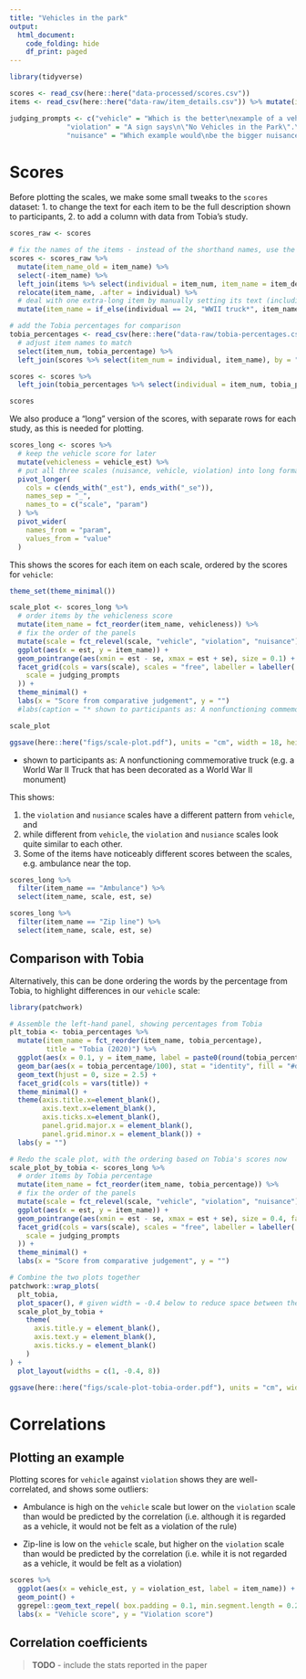 ```yaml
---
title: "Vehicles in the park"
output: 
  html_document: 
    code_folding: hide
    df_print: paged
---
```


```r
library(tidyverse)

scores <- read_csv(here::here("data-processed/scores.csv"))
items <- read_csv(here::here("data-raw/item_details.csv")) %>% mutate(item_description = str_trim(item_description))

judging_prompts <- c("vehicle" = "Which is the better\nexample of a vehicle?",
              "violation" = "A sign says\n\"No Vehicles in the Park\".\nWhich example would be\nthe worst violation?",
              "nuisance" = "Which example would\nbe the bigger nuisance\nin a park?")
```

# Scores
Before plotting the scales, we make some small tweaks to the `scores` dataset:
1. to change the text for each item to be the full description shown to participants,
2. to add a column with data from Tobia's study.

```r
scores_raw <- scores

# fix the names of the items - instead of the shorthand names, use the full item_description as shown to participants
scores <- scores_raw %>% 
  mutate(item_name_old = item_name) %>% 
  select(-item_name) %>% 
  left_join(items %>% select(individual = item_num, item_name = item_description), by = "individual") %>% 
  relocate(item_name, .after = individual) %>% 
  # deal with one extra-long item by manually setting its text (including an asterisk so this can be explained in the figure caption)
  mutate(item_name = if_else(individual == 24, "WWII truck*", item_name))

# add the Tobia percentages for comparison
tobia_percentages <- read_csv(here::here("data-raw/tobia-percentages.csv")) %>% 
  # adjust item names to match
  select(item_num, tobia_percentage) %>% 
  left_join(scores %>% select(item_num = individual, item_name), by = "item_num")

scores <- scores %>% 
  left_join(tobia_percentages %>% select(individual = item_num, tobia_percentage), by = "individual")

scores
```

We also produce a "long" version of the scores, with separate rows for each study, as this is needed for plotting.

```r
scores_long <- scores %>% 
  # keep the vehicle score for later
  mutate(vehicleness = vehicle_est) %>% 
  # put all three scales (nuisance, vehicle, violation) into long format
  pivot_longer(
    cols = c(ends_with("_est"), ends_with("_se")),
    names_sep = "_",
    names_to = c("scale", "param")
  ) %>% 
  pivot_wider(
    names_from = "param",
    values_from = "value"
  )
```


This shows the scores for each item on each scale, ordered by the scores for `vehicle`:

```r
theme_set(theme_minimal())

scale_plot <- scores_long %>% 
  # order items by the vehicleness score
  mutate(item_name = fct_reorder(item_name, vehicleness)) %>%
  # fix the order of the panels
  mutate(scale = fct_relevel(scale, "vehicle", "violation", "nuisance")) %>% 
  ggplot(aes(x = est, y = item_name)) +
  geom_pointrange(aes(xmin = est - se, xmax = est + se), size = 0.1) +
  facet_grid(cols = vars(scale), scales = "free", labeller = labeller(
    scale = judging_prompts
  )) +
  theme_minimal() +
  labs(x = "Score from comparative judgement", y = "")
  #labs(caption = "* shown to participants as: A nonfunctioning commemorative truck (e.g. a World War II Truck that has been decorated as a World War II monument)")

scale_plot

ggsave(here::here("figs/scale-plot.pdf"), units = "cm", width = 18, height = 14)
```
* shown to participants as: A nonfunctioning commemorative truck (e.g. a World War II Truck that has been decorated as a World War II monument)

This shows:

1. the `violation` and `nusiance` scales have a different pattern from `vehicle`, and 
2. while different from `vehicle`, the `violation` and `nusiance` scales look quite similar to each other.
3. Some of the items have noticeably different scores between the scales, e.g. ambulance near the top.

```r
scores_long %>% 
  filter(item_name == "Ambulance") %>% 
  select(item_name, scale, est, se)
```

```r
scores_long %>% 
  filter(item_name == "Zip line") %>% 
  select(item_name, scale, est, se)
```

## Comparison with Tobia

Alternatively, this can be done ordering the words by the percentage from Tobia, to highlight differences in our `vehicle` scale:

```r
library(patchwork)

# Assemble the left-hand panel, showing percentages from Tobia
plt_tobia <- tobia_percentages %>% 
  mutate(item_name = fct_reorder(item_name, tobia_percentage),
         title = "Tobia (2020)") %>% 
  ggplot(aes(x = 0.1, y = item_name, label = paste0(round(tobia_percentage, 0), "%"))) +
  geom_bar(aes(x = tobia_percentage/100), stat = "identity", fill = "#dddddd") +
  geom_text(hjust = 0, size = 2.5) +
  facet_grid(cols = vars(title)) +
  theme_minimal() +
  theme(axis.title.x=element_blank(),
        axis.text.x=element_blank(),
        axis.ticks.x=element_blank(),
        panel.grid.major.x = element_blank(),
        panel.grid.minor.x = element_blank()) +
  labs(y = "")

# Redo the scale plot, with the ordering based on Tobia's scores now
scale_plot_by_tobia <- scores_long %>% 
  # order items by Tobia percentage
  mutate(item_name = fct_reorder(item_name, tobia_percentage)) %>%
  # fix the order of the panels
  mutate(scale = fct_relevel(scale, "vehicle", "violation", "nuisance")) %>% 
  ggplot(aes(x = est, y = item_name)) +
  geom_pointrange(aes(xmin = est - se, xmax = est + se), size = 0.4, fatten = 0.7) +
  facet_grid(cols = vars(scale), scales = "free", labeller = labeller(
    scale = judging_prompts
  )) +
  theme_minimal() +
  labs(x = "Score from comparative judgement", y = "")

# Combine the two plots together
patchwork::wrap_plots(
  plt_tobia,
  plot_spacer(), # given width = -0.4 below to reduce space between the two panels
  scale_plot_by_tobia +
    theme(
      axis.title.y = element_blank(),
      axis.text.y = element_blank(),
      axis.ticks.y = element_blank()
    )
) +
  plot_layout(widths = c(1, -0.4, 8))

ggsave(here::here("figs/scale-plot-tobia-order.pdf"), units = "cm", width = 20, height = 12)
```



# Correlations

## Plotting an example

Plotting scores for `vehicle` against `violation` shows they are well-correlated, and shows some outliers:

* Ambulance is high on the `vehicle` scale but lower on the `violation` scale than would be predicted by the correlation (i.e. although it is regarded as a vehicle, it would not be felt as a violation of the rule)

* Zip-line is low on the `vehicle` scale, but higher on the `violation` scale than would be predicted by the correlation (i.e. while it is not regarded as a vehicle, it would be felt as a violation)

```r
scores %>% 
  ggplot(aes(x = vehicle_est, y = violation_est, label = item_name)) +
  geom_point() +
  ggrepel::geom_text_repel( box.padding = 0.1, min.segment.length = 0.2, colour = "#777777") +
  labs(x = "Vehicle score", y = "Violation score")
```

## Correlation coefficients

> **TODO** - include the stats reported in the paper
